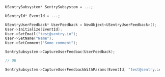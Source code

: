 ```cpp
USentrySubsystem* SentrySubsystem = ...;

USentryId* EventId = ...;

USentryUserFeedback* UserFeedback = NewObject<USentryUserFeedback>();
User->Initialize(EventId);
User->SetEmail("test@sentry.io");
User->SetName("Name");
User->SetComment("Some comment");

SentrySubsystem->CaptureUserFeedbac(UserFeedback);

// OR

SentrySubsystem->CaptureUserFeedbackWithParams(EventId, "test@sentry.io", "Some comment", "Name");
```
